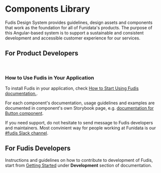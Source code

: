 
<Meta title="Documentation/Introduction/Welcome" />

<div class="full-width-bg">

# Components Library

</div>

Fudis Design System provides guidelines, design assets and components that work as the foundation for all of Funidata's products. The purpose of this Angular-based system is to support a sustainable and consistent development and accessible customer experience for our services.

## For Product Developers

<br />

### How to Use Fudis in Your Application

To install Fudis in your application, check [How to Start Using Fudis documentation.](/docs/documentation-introduction-how-to-start-using-fudis--documentation).

For each component's documentation, usage guidelines and examples are documented in component's own Storybook page, e.g. [documentation for Button component](/docs/components-button--documentation).

If you need support, do not hesitate to send message to Fudis developers and maintainers. Most convinient way for people working at Funidata is our [#fudis Slack channel](https://sisudev.slack.com/archives/C03G46K6LG1).

## For Fudis Developers

Instructions and guidelines on how to contribute to development of Fudis, start from [Getting Started](/docs/documentation-development-getting-started--documentation) under **Development** section of documentation.
